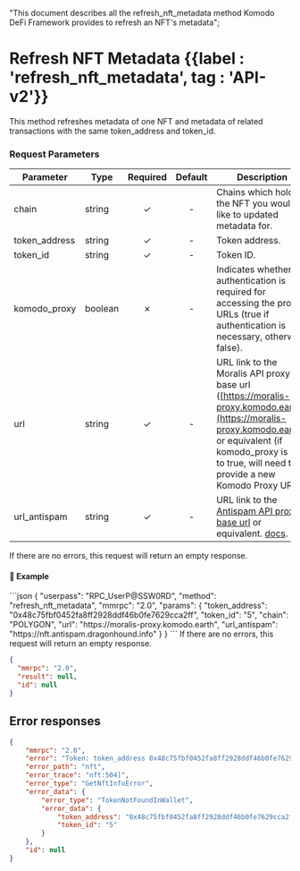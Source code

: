   "This document describes all the refresh_nft_metadata method Komodo DeFi Framework provides to refresh an NFT's metadata";

# Refresh NFT Metadata {{label : 'refresh_nft_metadata', tag : 'API-v2'}}

This method refreshes metadata of one NFT and metadata of related transactions with the same token\_address and token\_id.

### Request Parameters

| Parameter      | Type    | Required | Default | Description                                                                                                                                                                                                         |
| -------------- | ------- | :------: | :-----: | ------------------------------------------------------------------------------------------------------------------------------------------------------------------------------------------------------------------- |
| chain          | string  |     ✓    |    -    | Chains which holds the NFT you would like to updated metadata for.                                                                                                                                                  |
| token\_address | string  |     ✓    |    -    | Token address.                                                                                                                                                                                                      |
| token\_id      | string  |     ✓    |    -    | Token ID.                                                                                                                                                                                                           |
| komodo\_proxy  | boolean |     ✗    |    -    | Indicates whether authentication is required for accessing the proxy URLs (true if authentication is necessary, otherwise false).                                                                                   |
| url            | string  |     ✓    |    -    | URL link to the Moralis API proxy base url ([https://moralis-proxy.komodo.earth](https://moralis-proxy.komodo.earth)) or equivalent (if komodo\_proxy is set to true, will need to provide a new Komodo Proxy URL). |
| url\_antispam  | string  |     ✓    |    -    | URL link to the [Antispam API proxy base url](https://nft.antispam.dragonhound.info) or equivalent. [docs](https://nft.antispam.dragonhound.info/docs).                                                             |

<Note>
  If there are no errors, this request will return an empty response.
</Note>

#### 📌 Example

<CodeGroup title="Refresh NFT Metadata" tag="POST" label="refresh_nft_metadata" mm2MethodDecorate="true">
  ```json
  {
    "userpass": "RPC_UserP@SSW0RD",
    "method": "refresh_nft_metadata",
    "mmrpc": "2.0",
    "params": {
      "token_address": "0x48c75fbf0452fa8ff2928ddf46b0fe7629cca2ff",
      "token_id": "5",
      "chain": "POLYGON",
      "url": "https://moralis-proxy.komodo.earth",
      "url_antispam": "https://nft.antispam.dragonhound.info"
    }
  }
  ```
</CodeGroup>

<CollapsibleSection expandedText="Hide Response" collapsedText="Show Response">
  <Note>
    If there are no errors, this request will return an empty response.
  </Note>

  ```json
  {
  	"mmrpc": "2.0",
  	"result": null,
  	"id": null
  }
  ```
</CollapsibleSection>

## Error responses

```json
{
    "mmrpc": "2.0",
    "error": "Token: token_address 0x48c75fbf0452fa8ff2928ddf46b0fe7629cca2ff, token_id 5 was not found in wallet",
    "error_path": "nft",
    "error_trace": "nft:504]",
    "error_type": "GetNftInfoError",
    "error_data": {
        "error_type": "TokenNotFoundInWallet",
        "error_data": {
            "token_address": "0x48c75fbf0452fa8ff2928ddf46b0fe7629cca2ff",
            "token_id": "5"
        }
    },
    "id": null
}
```
